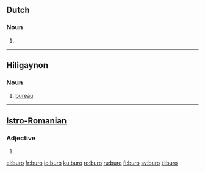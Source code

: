 ==Dutch==
===Noun===
{{nl-noun|g=n|buro's|burootje}}
# {{nonstandard spelling of|bureau|lang=nl}}
----

==Hiligaynon==
===Noun===
{{infl|hil|noun}}
#[[bureau]]
----
==[[Istro-Romanian]]==

===Adjective===
{{infl|ruo|adjective form|g=n}}

# {{neuter of|bur}}

[[el:buro]]
[[fr:buro]]
[[io:buro]]
[[ku:buro]]
[[ro:buro]]
[[ru:buro]]
[[fi:buro]]
[[sv:buro]]
[[tl:buro]]